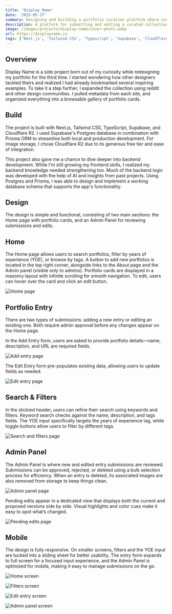```yaml
---
title: 'Display Name'
date: '2025-05-27'
summary: Designing and building a portfolio curation platform where users can submit/edit entries. Includes an admin panel for approvals.
description: A platform for submitting and editing a curated collection of design portfolios.
image: /images/projects/display-name/cover-photo.webp
url: https://displayname.co
tags: ['Next.js', 'Tailwind CSS', 'Typescript', 'Supabase', 'Cloudflare R2']
---
```



## Overview

Display Name is a side project born out of my curiosity while redesigning my portfolio for the third time. I started wondering how other designers tackled theirs and realized I had already bookmarked several inspiring examples. To take it a step further, I expanded the collection using reddit and other design communities. I pulled metadata from each site, and organized everything into a browsable gallery of portfolio cards.

## Build

The project is built with Next.js, Tailwind CSS, TypeScript, Supabase, and Cloudflare R2. I used Supabase's Postgres database in combination with Prisma ORM to streamline both local and production development. For image storage, I chose Cloudflare R2 due to its generous free tier and ease of integration.

This project also gave me a chance to dive deeper into backend development. While I'm still growing my frontend skills, I realized my backend knowledge needed strengthening too. Much of the backend logic was developed with the help of AI and insights from past projects. Using Postgres and Prisma, I was able to design and implement a working database schema that supports the app's functionality.

## Design

The design is simple and functional, consisting of two main sections: the Home page with portfolio cards, and an Admin Panel for reviewing submissions and edits.

## Home

The Home page allows users to search portfolios, filter by years of experience (YOE), or browse by tags. A button to add new portfolios is located in the top right corner, alongside links to the About page and the Admin panel (visible only to admins). Portfolio cards are displayed in a masonry layout with infinite scrolling for smooth navigation. To edit, users can hover over the card and click an edit button.

![Home page](/images/projects/display-name/home.webp)

## Portfolio Entry

There are two types of submissions: adding a new entry or editing an existing one. Both require admin approval before any changes appear on the Home page.

In the Add Entry form, users are asked to provide portfolio details—name, description, and URL are required fields.

![Add entry page](/images/projects/display-name/add-entry.webp)

The Edit Entry form pre-populates existing data, allowing users to update fields as needed.

![Edit entry page](/images/projects/display-name/edit-entry.webp)

## Search & Filters

In the stickied header, users can refine their search using keywords and filters. Keyword search checks against the name, description, and tags fields. The YOE input specifically targets the years of experience tag, while toggle buttons allow users to filter by different tags.

![Search and filters page](/images/projects/display-name/applied-filters.webp)

## Admin Panel

The Admin Panel is where new and edited entry submissions are reviewed. Submissions can be approved, rejected, or deleted using a bulk selection process for efficiency. When an entry is deleted, its associated images are also removed from storage to keep things clean.

![Admin panel page](/images/projects/display-name/admin-panel.webp)

Pending edits appear in a dedicated view that displays both the current and proposed versions side by side. Visual highlights and color cues make it easy to spot what’s changed.

![Pending edits page](/images/projects/display-name/pending-edits.webp)


## Mobile

The design is fully responsive. On smaller screens, filters and the YOE input are tucked into a sliding sheet for better usability. The entry form expands to full screen for a focused input experience, and the Admin Panel is optimized for mobile, making it easy to manage submissions on the go.


<div className="projectImageGrid pt-4">

![Home screen](/images/projects/display-name/mobile-home.webp)

![Filters screen](/images/projects/display-name/mobile-filters.webp)

![Edit entry screen](/images/projects/display-name/mobile-edit-entry.webp)

![Admin panel screen](/images/projects/display-name/mobile-admin-panel.webp)

</div>
